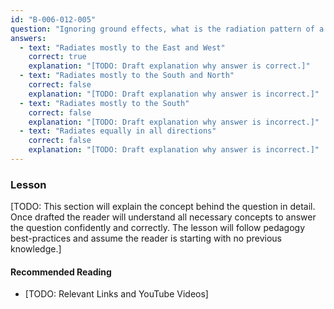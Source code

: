 ```yaml
---
id: "B-006-012-005"
question: "Ignoring ground effects, what is the radiation pattern of a horizontal half-wave dipole installed with the ends pointing North/South?"
answers:
  - text: "Radiates mostly to the East and West"
    correct: true
    explanation: "[TODO: Draft explanation why answer is correct.]"
  - text: "Radiates mostly to the South and North"
    correct: false
    explanation: "[TODO: Draft explanation why answer is incorrect.]"
  - text: "Radiates mostly to the South"
    correct: false
    explanation: "[TODO: Draft explanation why answer is incorrect.]"
  - text: "Radiates equally in all directions"
    correct: false
    explanation: "[TODO: Draft explanation why answer is incorrect.]"
---
```


### Lesson

[TODO: This section will explain the concept behind the question in detail. Once drafted the reader will understand all necessary concepts to answer the question confidently and correctly. The lesson will follow pedagogy best-practices and assume the reader is starting with no previous knowledge.]

#### Recommended Reading

- [TODO: Relevant Links and YouTube Videos]
